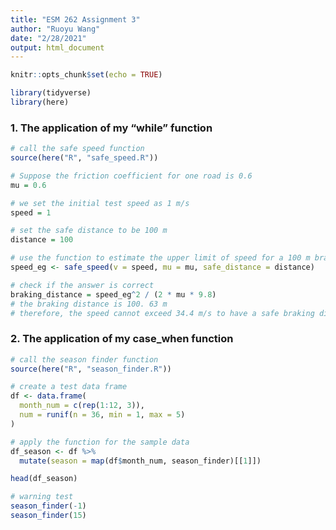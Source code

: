 ```yaml
---
title: "ESM 262 Assignment 3"
author: "Ruoyu Wang"
date: "2/28/2021"
output: html_document
---
```


```r
knitr::opts_chunk$set(echo = TRUE)

library(tidyverse)
library(here)
```


### 1. The application of my "while" function
```r
# call the safe speed function
source(here("R", "safe_speed.R"))

# Suppose the friction coefficient for one road is 0.6
mu = 0.6

# we set the initial test speed as 1 m/s
speed = 1

# set the safe distance to be 100 m
distance = 100

# use the function to estimate the upper limit of speed for a 100 m braking distance
speed_eg <- safe_speed(v = speed, mu = mu, safe_distance = distance)

# check if the answer is correct
braking_distance = speed_eg^2 / (2 * mu * 9.8)
# the braking distance is 100. 63 m
# therefore, the speed cannot exceed 34.4 m/s to have a safe braking distance
```

### 2. The application of my case_when function
```r
# call the season finder function
source(here("R", "season_finder.R"))

# create a test data frame
df <- data.frame(
  month_num = c(rep(1:12, 3)),
  num = runif(n = 36, min = 1, max = 5)
)

# apply the function for the sample data
df_season <- df %>% 
  mutate(season = map(df$month_num, season_finder)[[1]])

head(df_season)

# warning test
season_finder(-1)
season_finder(15)
```

